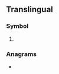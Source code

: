 {{also|bg|Bg.|.bg}}
==Translingual==

===Symbol===
{{mul-symbol}}

# {{ISO 3166|1|2|Bulgaria}}
#: {{syn|mul|BGR|qq1={{w|ISO 3166-1 alpha-3|alpha-3}}}}

===Anagrams===
* {{l|mul|GB}}